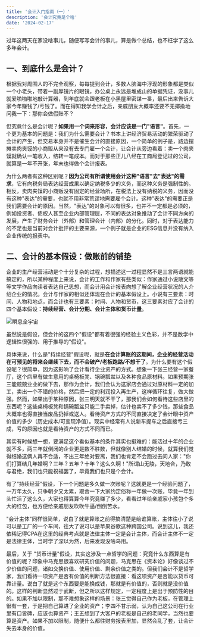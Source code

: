```yaml
---
title: '会计入门指南（一）'
description: '会计究竟是个啥'
date: '2024-02-17'
---
```


过年这两天在家没啥事儿，随便写写会计的事儿，算是做个总结，也不枉学了这么多年会计。

## 一、到底什么是会计？

根据我对周围人的不完全观察，每每提到会计，多数人脑海中浮现的形象都是类似一个小老头，带着一副厚镜片的眼镜，办公桌上永远是堆成山的单据凭证，没事儿就爱啪啪啪地敲计算器，到年底就会跟老板在小黑屋里密谋一番，最后出来告诉大家今年赚钱了/亏钱了。而在得知我学会计之后，亲戚朋友大概率还要不无揶揄地问我一下：那你会做假账不？

但究竟什么是会计呢？**如果用一个词来形容，会计应该是一门"语言"**。首先，一个更为基本的问题是：我们为什么需要会计？书本上讲经济贸易活动的繁荣驱动了会计的产生，但交易本身并不是催生会计的直接原因，一个简单的例子是，路边摆摊卖肉夹馍的小商贩从来没有去专门雇一个会计，让会计从旁边看着：卖一个肉夹馍就确认一笔收入，结转一笔成本。而对于那些正儿八经在工商局登记过的公司，就算是一年不开张，年末也得做个会计报表。

为什么两者有这种区别呢？**因为公司有所谓使用会计这种"语言"去"表达"的需求**，它有向税务局表达经营成果以确定纳税多少的义务，而这种义务是强制性的。相反，卖肉夹馍的小商贩没有固定的经营场所，在税法上没有纳税的义务，因而没有这种"表达"的需要，也就不用非常荒谬地需要雇个会计。这种"表达"的需要正是我们需要会计的原因。当然，"表达"的对象可以有很多，也并不一定都是必须的，例如投资者、债权人甚至企业内部管理层，不同的表达对象推动了会计不同方向的发展，产生了财务会计（外部）和管理会计（内部）的分化。同时，对于表达能力的不足也是当前对会计批评的主要来源，一个例子就是企业的ESG信息并没有纳入企业传统的报表中。

## 二、会计的基本假设：做账前的铺垫

企业的生产经营活动是个十分复杂的过程，想描述这一过程显然不是三言两语就能搞定的，所以某种程度上来说，会计的工作和作家有些类似：作家通过小说散文等等文学作品向读者表达自己思想，而会计用会计报表向想了解企业经营状况的人介绍企业的情况。会计与作家的相似还体现在会计的基本假设上。小说有三要素：时间、人物和地点，而会计也有三要素：时间、人物和货币，这三要素对应了会计的四个基本假设：**持续经营、会计分期、会计主体和货币计量**。

![瞬息全宇宙](/images/blog/BeginnerGuideToAccounting1/瞬息全宇宙.jpg)

虽然说是假设，但会计的这四个"假设"都有着很强的经验主义色彩，并不是数学中逻辑性很强的、用于推导的"假设"。

具体来说，什么是"持续经营"假设呢，就是**在会计算账的这期间，企业的经营活动在可预见的将来会继续下去，而不会破产/老板跑路/不想干了**。为什么要有这个假设呢？很简单，因为这影响了会计看待企业资产的方式。想象一下张三经营一家餐厅，这个店里有做生意用的桌椅板凳、锅碗瓢盆以及各种食品原材料。如果预期张三能兢兢业业的做下去，那作为会计，我们会认为这家店会通过对原材料一定的加工，卖出一个不错的价格，然后把一定的利润投入再生产，这样循环往复，做大做强。然而，如果出于某种原因，张三明天就不干了，那我们会如何看待这些店里的东西呢？这些桌椅板凳和锅碗瓢盆只能二手卖掉，估计也卖不了多少钱，那些食品大概率也得直接当废品扔掉或送人。看待资产方式的不同直接决定了会计眼中资产价值的多少（历史成本/可变现净值）。现实中经常有人说新车提车之后直接亏三成，亏的原因也就是看待资产的方式不同而已。

其实有时候想一想，要满足这个看似基本的条件其实也挺难的：能活过十年的企业就不多，两三年就倒闭的企业更是数不胜数，但就像别人结婚的时候，就算我们觉得结婚这俩人再不合适，不出三年绝对要离，我们也肯定不会跑过去问人家："你们打算结几年婚啊？三年？五年？十年？这么久啊！"所谓山无陵，天地合，乃敢与君绝，我们也只能祝福罢了，毕竟我们也只是个会计。

有了"持续经营"假设，下一个问题是多久做一次账呢？这就更是一个经验问题了，一万年太久，只争朝夕又太累，取舍一下大家约定俗称一年做一次账，毕竟一年到头忙活了这么久，大家也得算算今年究竟赚了多少，看看过年给亲戚家小孩包个多大的红包，也方便给亲戚朋友吹吹牛逼/倒倒苦水。

"会计主体"同样很简单，说白了就是算账之前得搞清楚是给谁算账，主体往小了说可以是工厂的一个车间，往大了说可以是苹果谷歌这种跨国公司。说到这儿，我还依稀记得CPA在这里的经典考点就是法律主体一定是会计主体，而会计主体不一定是法律主体，当时学了深以为然，后来发现没啥鸟用。

最后，关于 "货币计量"假设，其实这涉及一点哲学的问题：究竟什么东西算是有价值的呢？印象中马克思很喜欢研究价值的问题，马克思在《资本论》好像谈过不少价值的问题，诸如交换价值、使用价值、剩余价值之类的。但我们会计不是哲学家，我们看待一项资产是否有价值的判断方法很直接：看这项资产是否能以货币可靠计量。说白了就是这个东西要是能换成钱，那就是有价值的，否则就是没价值的。这样的判断显然过于武断，但之所以这样规定，一定程度上是出于预防性的目的。如果不加以限制，那不难想象这样的场景：张三觉得自己作为老板，在管理上很有一套，于是把自己算进了企业的资产；李四不甘示弱，认为自己这公司在行业里有口皆碑，应该也算资产；王五想到了大客户的老板是自己的老同学，当然也要算是资产。如果不加以限制，随便什么都往财务报表里加，显然会乱了套，让会计失去本身的价值。
